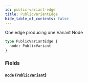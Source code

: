 ```yaml
---
id: public-variant-edge
title: PublicVariantEdge
hide_table_of_contents: false
---
```



One edge producing one Variant Node

```graphql
type PublicVariantEdge {
  node: PublicVariant
}
```


### Fields

#### [`node`](#) ([`PublicVariant`](/developers/demandhq-apis/storefront-api/graphql/reference/objects/public-variant))






